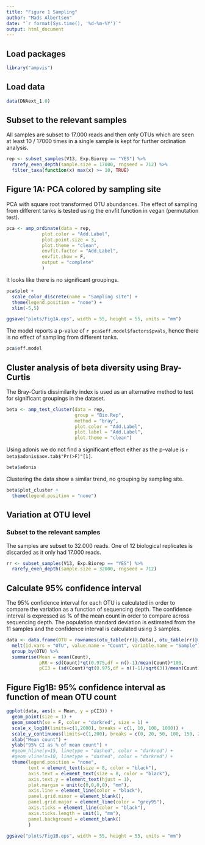```yaml
---
title: "Figure 1 Sampling"
author: "Mads Albertsen"
date: "`r format(Sys.time(), '%d-%m-%Y')`"
output: html_document
---
```


## Load packages
```r
library("ampvis")
```

## Load data
```r
data(DNAext_1.0)
```

## Subset to the relevant samples
All samples are subset to 17.000 reads and then only OTUs which are seen at least 10 / 17000 times in a single sample is kept for further ordination analysis.
```r
rep <- subset_samples(V13, Exp.Biorep == "YES") %>%
  rarefy_even_depth(sample.size = 17000, rngseed = 712) %>%
  filter_taxa(function(x) max(x) >= 10, TRUE)
```

## Figure 1A: PCA colored by sampling site
PCA with square root transformed OTU abundances. The effect of sampling from different tanks is tested using the envfit function in vegan (permutation test).
```r
pca <- amp_ordinate(data = rep, 
             plot.color = "Add.Label", 
             plot.point.size = 3,
             plot.theme = "clean",
             envfit.factor = "Add.Label",
             envfit.show = F,             
             output = "complete"
             )
```

It looks like there is no significant groupings.
```r
pca$plot +
  scale_color_discrete(name = "Sampling site") +
  theme(legend.position = "none") +
  xlim(-5,5)
```

```r
ggsave("plots/Fig1A.eps", width = 55, height = 55, units = "mm")
```

The model reports a p-value of `r pca$eff.model$factors$pvals`, hence there is no effect of sampling from different tanks.
```r
pca$eff.model
```

## Cluster analysis of beta diversity using Bray-Curtis
The Bray-Curtis dissimilarity index is used as an alternative method to test for significant groupings in the dataset. 
```r
beta <- amp_test_cluster(data = rep, 
                         group = "Bio.Rep", 
                         method = "bray", 
                         plot.color = "Add.Label", 
                         plot.label = "Add.Label",
                         plot.theme = "clean")
```

Using adonis we do not find a significant effect either as the p-value is `r beta$adonis$aov.tab$"Pr(>F)"[1]`.
```r
beta$adonis
```

Clustering the data show a similar trend, no grouping by sampling site.
```r
beta$plot_cluster +
  theme(legend.position = "none")
```

## Variation at OTU level

### Subset to the relevant samples
The samples are subset to 32.000 reads. One of 12 biological replicates is discarded as it only had 17.000 reads.
```r
rr <- subset_samples(V13, Exp.Biorep == "YES") %>%
  rarefy_even_depth(sample.size = 32000, rngseed = 712) 
```

## Calculate 95% confidence interval
The 95% confidence interval for each OTU is calculated in order to compare the variation as a function of sequencing depth. The confidence interval is expressed as % of the mean count in order to compare across sequencing depth. The population standard deviation is estimated from the 11 samples and the confidence interval is calculated using 3 samples.
```r
data <- data.frame(OTU = rownames(otu_table(rr)@.Data), otu_table(rr)@.Data) %>%
  melt(id.vars = "OTU", value.name = "Count", variable.name = "Sample") %>%
  group_by(OTU) %>%
  summarise(Mean = mean(Count),
            pRR = sd(Count)*qt(0.975,df = n()-1)/mean(Count)*100,
            pCI3 = (sd(Count)*qt(0.975,df = n()-1)/sqrt(3))/mean(Count)*100)
```

## Figure Fig1B: 95% confidence interval as function of mean OTU count
```r
ggplot(data, aes(x = Mean, y = pCI3)) +
  geom_point(size = 1) +
  geom_smooth(se = F, color = "darkred", size = 1) +
  scale_x_log10(limits=c(1,2000), breaks = c(1, 10, 100, 1000)) +
  scale_y_continuous(limits=c(1,200), breaks = c(0, 20, 50, 100, 150, 200)) +
  xlab("Mean count") +
  ylab("95% CI as % of mean count") +
  #geom_hline(y=15, linetype = "dashed", color = "darkred") +
  #geom_vline(x=10, linetype = "dashed", color = "darkred") +
  theme(legend.position = "none",
        text = element_text(size = 8, color = "black"),
        axis.text = element_text(size = 8, color = "black"),
        axis.text.y = element_text(hjust = 1),
        plot.margin = unit(c(0,0,0,0), "mm"),
        axis.line = element_line(color = "black"),
        panel.grid.minor = element_blank(),
        panel.grid.major = element_line(color = "grey95"),
        axis.ticks = element_line(color = "black"),
        axis.ticks.length = unit(1, "mm"),
        panel.background = element_blank()
        )
```

```r
ggsave("plots/Fig1B.eps", width = 55, height = 55, units = "mm")
```